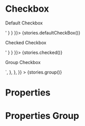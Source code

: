 
<Meta title="Checkbox" component={Checkbox} />

# Checkbox

Default Checkbox

<Preview>
  <Story name="default" parameters={{ docs: { source: { code: '<Checkbox />' } } }}>
    {stories.defaultCheckBox()}
  </Story>
</Preview>

Checked Checkbox

<Preview>
  <Story name="checked" parameters={{ docs: { source: { code: '<Checkbox checked />' } } }}>
    {stories.checked()}
  </Story>
</Preview>

Group Checkbox

<Preview>
  <Story
    name="group"
    parameters={{
      docs: {
        source: {
          code: `const options = [
                  { label: 'check box 1', value: 1 },
                  { label: 'check box 2', value: 2 },
                  { label: 'check box 3', value: 3 },
                ]
           <Checkbox.Group options={options} />`,
        },
      },
    }}
  >
    {stories.group()}
  </Story>
</Preview>

# Properties

<Props of={Checkbox} />

# Properties Group

<Props of={Checkbox.Group} />
